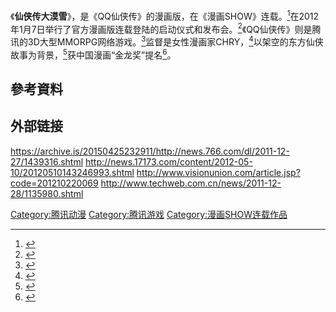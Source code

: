 {{orphan|time=2015-12-14T06:51:10+00:00}}
《'''仙侠传大漠雪'''》，是《QQ仙侠传》的漫画版，在《漫画SHOW》连载。<ref>{{Cite news|url=http://comic.qq.com/a/20120111/000025.htm|title=QQ仙侠传漫画版来了！|language=zh-cn|publisher=腾讯|author=|date=2012年1月11日|accessdate=2015-04-26}}</ref>在2012年1月7日举行了官方漫画版连载登陆的启动仪式和发布会。<ref>{{Cite news|url=http://games.sina.com.cn/o/n/2012-01-11/1633572778.shtml|title=《QQ仙侠传》官方漫画媒体发布会现场直击|language=zh-cn|publisher=新浪|author=|date=2012年1月11日|accessdate=2015-04-26|archive-date=2016-03-04|archive-url=https://web.archive.org/web/20160304192748/http://games.sina.com.cn/o/n/2012-01-11/1633572778.shtml|dead-url=no}}</ref>《QQ仙侠传》则是腾讯的3D大型MMORPG网络游戏。<ref>{{Cite news|url=http://games.qq.com/a/20120211/000030.htm|title=QQ仙侠传携手两大巨头 主题漫画网络首播|language=zh-cn|publisher=腾讯|author=|date=2012年2月11日|accessdate=2015-04-26|archive-date=2019-02-22|archive-url=https://web.archive.org/web/20190222113451/http://games.qq.com/a/20120211/000030.htm|dead-url=no}}</ref>监督是女性漫画家CHRY，<ref>{{Cite news|url=http://news.17173.com/content/2012-02-12/20120212003501853_all.shtml|title=《QQ仙侠传》携手漫唐堂 主题漫画网络首播|language=zh-cn|publisher=17173|author=空云|date=2012-02-12|accessdate=2015-04-26|archive-date=2016-03-04|archive-url=https://web.archive.org/web/20160304115714/http://news.17173.com/content/2012-02-12/20120212003501853_all.shtml|dead-url=no}}</ref>以架空的东方仙侠故事为背景，<ref>{{Cite news|url=http://ol.tgbus.com/news/csxw/201306/1358458.shtml|title=《QQ仙侠传》官方漫画强势登陆手机动漫平台|language=zh-cn|publisher=电玩巴士|author=厂商|date=2013年6月20日|accessdate=2015-04-26|archive-date=2016-03-04|archive-url=https://web.archive.org/web/20160304121419/http://ol.tgbus.com/news/csxw/201306/1358458.shtml|dead-url=no}}</ref>获中国漫画“金龙奖”提名<ref>{{Cite news|url=http://news.17173.com/content/2012-09-19/20120919094347137.shtml|title=《QQ仙侠传》漫画获中国漫画“金龙奖”提名|language=zh-cn|publisher=17173|author=|date=2012-09-19|accessdate=2015-04-26|archive-date=2016-03-04|archive-url=https://web.archive.org/web/20160304094600/http://news.17173.com/content/2012-09-19/20120919094347137.shtml|dead-url=no}}</ref>。

==參考資料==
{{Reflist}}
==外部链接==
https://archive.is/20150425232911/http://news.766.com/dl/2011-12-27/1439316.shtml
http://news.17173.com/content/2012-05-10/20120510143246993.shtml{{Wayback|url=http://news.17173.com/content/2012-05-10/20120510143246993.shtml |date=20190222113452 }}
http://www.visionunion.com/article.jsp?code=201210220069{{Wayback|url=http://www.visionunion.com/article.jsp?code=201210220069 |date=20160304044759 }}
http://www.techweb.com.cn/news/2011-12-28/1135980.shtml{{Wayback|url=http://www.techweb.com.cn/news/2011-12-28/1135980.shtml |date=20160304202149 }}[[Category:腾讯动漫|Category:腾讯动漫]]
[[Category:腾讯游戏|Category:腾讯游戏]]
[[Category:漫画SHOW连载作品|Category:漫画SHOW连载作品]]